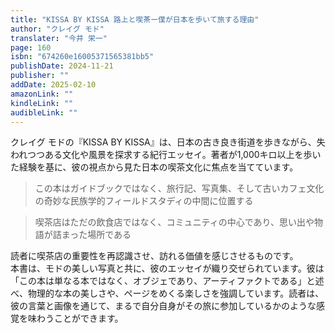 ```yaml
---
title: "KISSA BY KISSA 路上と喫茶ー僕が日本を歩いて旅する理由"
author: "クレイグ モド"
translater: "今井 栄一"
page: 160
isbn: "674260e16005371565381bb5"
publishDate: 2024-11-21
publisher: ""
addDate: 2025-02-10
amazonLink: ""
kindleLink: ""
audibleLink: ""
---
```


クレイグ モドの『KISSA BY KISSA』は、日本の古き良き街道を歩きながら、失われつつある文化や風景を探求する紀行エッセイ。著者が1,000キロ以上を歩いた経験を基に、彼の視点から見た日本の喫茶文化に焦点を当てています。

> この本はガイドブックではなく、旅行記、写真集、そして古いカフェ文化の奇妙な民族学的フィールドスタディの中間に位置する

> 喫茶店はただの飲食店ではなく、コミュニティの中心であり、思い出や物語が詰まった場所である

読者に喫茶店の重要性を再認識させ、訪れる価値を感じさせるものです。  
本書は、モドの美しい写真と共に、彼のエッセイが織り交ぜられています。彼は「この本は単なる本ではなく、オブジェであり、アーティファクトである」と述べ、物理的な本の美しさや、ページをめくる楽しさを強調しています。読者は、彼の言葉と画像を通じて、まるで自分自身がその旅に参加しているかのような感覚を味わうことができます。